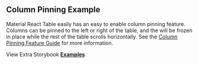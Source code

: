 
<Head>
  <title>{'Column Pinning Example - Material React Table V2 Docs'}</title>
  <meta
    name="description"
    content="An example of Material React Table which shows how to make the header and footer sticky while scrolling."
  />
  <meta property="og:title" content="Column Pinning Material React Table Example" />
  <meta
    property="og:description"
    content="An example of Material React Table which shows how to make the header and footer sticky while scrolling."
  />
</Head>

## Column Pinning Example

Material React Table easily has an easy to enable column pinning feature. Columns can be pinned to the left or right of the table, and the will be frozen in place while the rest of the table scrolls horizontally. See the [Column Pinning Feature Guide](/docs/guides/column-pinning) for more information.

<Examples isPage />

View Extra Storybook **[Examples](https://www.material-react-table.dev/?path=/story/prop-playground--default)**

